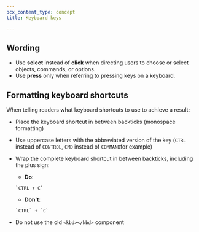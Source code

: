 ```yaml
---
pcx_content_type: concept
title: Keyboard keys

---
```


## Wording

- Use **select** instead of **click** when directing users to choose or select objects, commands, or options.
- Use **press** only when referring to pressing keys on a keyboard.

## Formatting keyboard shortcuts

When telling readers what keyboard shortcuts to use to achieve a result:
- Place the keyboard shortcut in between backticks (monospace formatting)
- Use uppercase letters with the abbreviated version of the key (`CTRL` instead of `CONTROL`, `CMD` instead of `COMMAND`for example)
- Wrap the complete keyboard shortcut in between backticks, including the plus sign:
	- **Do**:
	```mdx
	`CTRL + C`
	```

	- **Don't**:
	```mdx
	`CTRL` + `C`
	```
- Do not use the old `<kbd></kbd>` component
